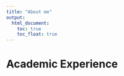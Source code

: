 ```yaml
---
title: "About me"
output: 
  html_document:
    toc: true
    toc_float: true
---
```


# Academic Experience
